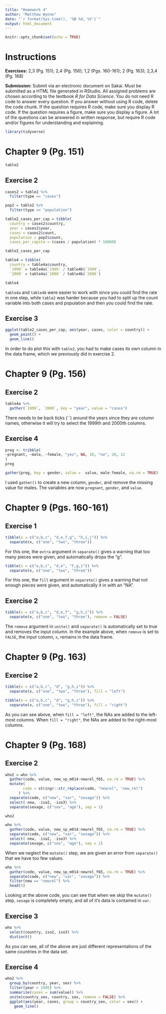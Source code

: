 ```yaml
---
title: "Homework 4"
author: "Matthew Wynne"
date: "`r format(Sys.time(), '%B %d, %Y')`"
output: html_document
---
```


```r
knitr::opts_chunk$set(echo = TRUE)
```

# Instructions

**Exercises:**  2,3 (Pg. 151); 2,4 (Pg. 156); 1,2 (Pgs. 160-161); 2 (Pg. 163); 2,3,4 (Pg. 168)

**Submission:** Submit via an electronic document on Sakai. Must be submitted as a HTML file generated in RStudio. All assigned problems are chosen according to the textbook *R for Data Science*. You do not need R code to answer every question. If you answer without using R code, delete the code chunk. If the question requires R code, make sure you display R code. If the question requires a figure, make sure you display a figure. A lot of the questions can be answered in written response, but require R code and/or figures for understanding and explaining.

```r
library(tidyverse)
```

# Chapter 9 (Pg. 151)

```r
table2
```

##  Exercise 2
```r
cases2 = table2 %>%
  filter(type == "cases")

pop2 = table2 %>%
  filter(type == "population")

table2_cases_per_cap = tibble(
  country = cases2$country,
  year = cases2$year,
  cases = cases2$count,
  population = pop2$count,
  cases_per_capita = (cases / population) * 10000)

table2_cases_per_cap
```
```r
table4 = tibble(
  country = table4a$country,
  `1999` = table4a$`1999` / table4b$`1999`,
  `2000` = table4a$`2000` / table4b$`2000`)

table4
```
`table4a` and `table4b` were easier to work with since you could find the rate in one step, while `table2` was harder because you had to split up the count variable into both cases and population and then you could find the rate.

##  Exercise 3
```r
ggplot(table2_cases_per_cap, aes(year, cases, color = country)) +
  geom_point() +
  geom_line()
```
In order to do plot this with `table2`, you had to make cases its own column in the data frame, which we previously did in exercise 2.

# Chapter 9 (Pg. 156)

##  Exercise 2
```r
table4a %>%
  gather(`1999`, `2000`, key = "year", value = "cases")
```
There needs to be back ticks (``) around the years since they are column names, otherwise it will try to select the 1999th and 2000th columns.

##  Exercise 4
```r
preg <- tribble(
~pregnant, ~male, ~female, "yes", NA, 10, "no", 20, 12
)
preg
```
```r
gather(preg, key = gender, value =  value, male:female, na.rm = TRUE)
```
I used `gather()` to create a new column, `gender`, and remove the missing value for males. The variables are now `pregnant`, `gender`, and `value`.

# Chapter 9 (Pgs. 160-161)

##  Exercise 1
```r
tibble(x = c("a,b,c", "d,e,f,g", "h,i,j")) %>%
  separate(x, c("one", "two", "three"))
```
For this one, the `extra` argument in `separate()` gives a warning that too many pieces were given, and automatically drops the "g".

```r
tibble(x = c("a,b,c", "d,e", "f,g,i")) %>%
  separate(x, c("one", "two", "three"))
```
For this one, the `fill` argument in `separate()` gives a warning that not enough pieces were given, and automatically it in with an "NA".

##  Exercise 2
```r
tibble(x = c("a,b,c", "d,e,f", "g,h,i")) %>%
  separate(x, c("one", "two", "three"), remove = FALSE)
```
The `remove` argument in `unite()` and `separate()` is automatically set to true and removes the input column. In the example above, when `remove` is set to `FALSE`, the input column, `x`, remains in the data frame.

# Chapter 9 (Pg. 163)

##  Exercise 2
```r
tibble(x = c("a,b,c", "d", "g,h,i")) %>%
  separate(x, c("one", "two", "three"), fill = "left")
```
```r
tibble(x = c("a,b,c", "d", "g,h,i")) %>%
  separate(x, c("one", "two", "three"), fill = "right")
```
As you can see above, when `fill = "left"`, the NAs are added to the left-most columns. When `fill = "right"`, the NAs are added to the right-most columns.

# Chapter 9 (Pg. 168)

##  Exercise 2
```r
who2 = who %>%
  gather(code, value, new_sp_m014:newrel_f65, na.rm = TRUE) %>%
  mutate(
        code = stringr::str_replace(code, "newrel", "new_rel")
      ) %>%
  separate(code, c("new", "var", "sexage")) %>%
  select(-new, -iso2, -iso3) %>%
  separate(sexage, c("sex", "age"), sep = 1)

who2
```
```r
who %>%
  gather(code, value, new_sp_m014:newrel_f65, na.rm = TRUE) %>%
  separate(code, c("new", "var", "sexage")) %>%
  select(-new, -iso2, -iso3) %>%
  separate(sexage, c("sex", "age"), sep = 1)
```
When we neglect the `mutate()` step, we are given an error from `separate()` that we have too few values.

```r
who %>%
  gather(code, value, new_sp_m014:newrel_f65, na.rm = TRUE) %>%
  separate(code, c("new", "var", "sexage")) %>%
  filter(new == "newrel") %>%
  head(5)
```
Looking at the above code, you can see that when we skip the `mutate()` step, `sexage` is completely empty, and all of it's data is contained in `var`.

##  Exercise 3
```r
who %>%
  select(country, iso2, iso3) %>%
  distinct()
```
As you can see, all of the above are just different representations of the same countries in the data set.

##  Exercise 4
```r
who2 %>%
  group_by(country, year, sex) %>%
  filter(year > 1995) %>%
  summarize(cases = sum(value)) %>%
  unite(country_sex, country, sex, remove = FALSE) %>%
  ggplot(aes(year, cases, group = country_sex, color = sex)) +
    geom_line()
```
